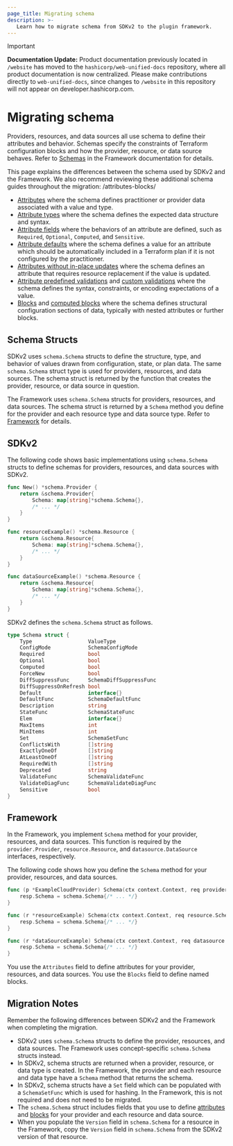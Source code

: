 ```yaml
---
page_title: Migrating schema
description: >-
   Learn how to migrate schema from SDKv2 to the plugin framework.
---
```


> [!IMPORTANT]  
> **Documentation Update:** Product documentation previously located in `/website` has moved to the `hashicorp/web-unified-docs` repository, where all product documentation is now centralized. Please make contributions directly to `web-unified-docs`, since changes to `/website` in this repository will not appear on developer.hashicorp.com.

# Migrating schema

Providers, resources, and data sources all use schema to define their attributes and behavior. Schemas specify the
constraints of Terraform configuration blocks and how the provider, resource, or data source behaves. Refer to
[Schemas](/terraform/plugin/framework/handling-data/schemas) in the Framework documentation for details.

This page explains the differences between the schema used by SDKv2 and the Framework. We also recommend reviewing these additional schema guides throughout the migration:
/attributes-blocks/
- [Attributes](/terraform/plugin/framework/migrating/attributes-blocks/attribute-schema) where the schema defines practitioner or provider data associated with a value and type.
- [Attribute types](/terraform/plugin/framework/migrating/attributes-blocks/types) where the schema defines the expected data structure and syntax.
- [Attribute fields](/terraform/plugin/framework/migrating/attributes-blocks/fields) where the behaviors of an attribute are defined, such as `Required`, `Optional`, `Computed`, and `Sensitive`.
- [Attribute defaults](/terraform/plugin/framework/migrating/attributes-blocks/default-values) where the schema defines a value for an attribute which should be automatically included in a Terraform plan if it is not configured by the practitioner.
- [Attributes without in-place updates](/terraform/plugin/framework/migrating/attributes-blocks/force-new) where the schema defines an attribute that requires resource replacement if the value is updated.
- [Attribute predefined validations](/terraform/plugin/framework/migrating/attributes-blocks/validators-predefined) and [custom validations](/terraform/plugin/framework/migrating/attributes-blocks/validators-custom) where the schema defines the syntax, constraints, or encoding expectations of a value.
- [Blocks](/terraform/plugin/framework/migrating/attributes-blocks/attribute-schema) and [computed blocks](/terraform/plugin/framework/migrating/attributes-blocks/blocks-computed) where the schema defines structural configuration sections of data, typically with nested attributes or further blocks.


## Schema Structs

SDKv2 uses `schema.Schema` structs to define the structure, type, and behavior of values drawn from configuration,
state, or plan data. The same `schema.Schema` struct type is used for providers, resources, and data sources. The
schema struct is returned by the function that creates the provider, resource, or data source in question.

The Framework uses `schema.Schema` structs for providers, resources, and data sources. The schema struct is returned by
a `Schema` method you define for the provider and each resource type and data source type. Refer to
[Framework](#framework) for details.

## SDKv2

The following code shows basic implementations using `schema.Schema` structs to define schemas for providers, resources,
and data sources with SDKv2.

```go
func New() *schema.Provider {
    return &schema.Provider{
        Schema: map[string]*schema.Schema{},
        /* ... */
    }
}
```

```go
func resourceExample() *schema.Resource {
    return &schema.Resource{
        Schema: map[string]*schema.Schema{},
        /* ... */
    }
}
```

```go
func dataSourceExample() *schema.Resource {
    return &schema.Resource{
        Schema: map[string]*schema.Schema{},
        /* ... */
    }
}
```

SDKv2 defines the `schema.Schema` struct as follows.

```go
type Schema struct {
    Type                  ValueType
    ConfigMode            SchemaConfigMode
    Required              bool
    Optional              bool
    Computed              bool
    ForceNew              bool
    DiffSuppressFunc      SchemaDiffSuppressFunc
    DiffSuppressOnRefresh bool
    Default               interface{}
    DefaultFunc           SchemaDefaultFunc
    Description           string
    StateFunc             SchemaStateFunc
    Elem                  interface{}
    MaxItems              int
    MinItems              int
    Set                   SchemaSetFunc
    ConflictsWith         []string
    ExactlyOneOf          []string
    AtLeastOneOf          []string
    RequiredWith          []string
    Deprecated            string
    ValidateFunc          SchemaValidateFunc
    ValidateDiagFunc      SchemaValidateDiagFunc
    Sensitive             bool
}
```

## Framework

In the Framework, you implement `Schema` method for your provider, resources, and data sources. This function is
required by the `provider.Provider`, `resource.Resource`, and `datasource.DataSource` interfaces, respectively.

The following code shows how you define the `Schema` method for your provider, resources, and data sources.

```go
func (p *ExampleCloudProvider) Schema(ctx context.Context, req provider.SchemaRequest, resp *provider.SchemaResponse) {
    resp.Schema = schema.Schema{/* ... */}
}
```

```go
func (r *resourceExample) Schema(ctx context.Context, req resource.SchemaRequest, resp *resource.SchemaResponse) {
    resp.Schema = schema.Schema{/* ... */}
}
```

```go
func (r *dataSourceExample) Schema(ctx context.Context, req datasource.SchemaRequest, resp *datasource.SchemaResponse) {
    resp.Schema = schema.Schema{/* ... */}
}
```

You use the `Attributes` field to define attributes for your provider, resources, and data sources. You use the
`Blocks` field to define named blocks.

## Migration Notes

Remember the following differences between SDKv2 and the Framework when completing the migration.

- SDKv2 uses `schema.Schema` structs to define the provider, resources, and data sources. The Framework uses concept-specific
`schema.Schema` structs instead.
- In SDKv2, schema structs are returned when a provider, resource, or data type is created. In the Framework, the
provider and each resource and data type have a `Schema` method that returns the schema.
- In SDKv2, schema structs have a `Set` field which can be populated with a `SchemaSetFunc` which is used for hashing.
In the Framework, this is not required and does not need to be migrated.
- The `schema.Schema` struct includes fields that you use to define
[attributes](/terraform/plugin/framework/migrating/attributes-blocks/attribute-schema) and
[blocks](/terraform/plugin/framework/migrating/attributes-blocks/blocks) for your provider and each resource
and data source.
- When you populate the `Version` field in `schema.Schema` for a resource in the Framework, copy the `Version`
field in `schema.Schema` from the SDKv2 version of that resource.
